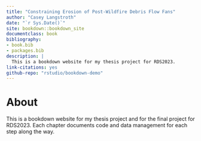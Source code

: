 ```yaml
--- 
title: "Constraining Erosion of Post-Wildfire Debris Flow Fans"
author: "Casey Langstroth"
date: "`r Sys.Date()`"
site: bookdown::bookdown_site
documentclass: book
bibliography:
- book.bib
- packages.bib
description: |
  This is a bookdown website for my thesis project for RDS2023.
link-citations: yes
github-repo: "rstudio/bookdown-demo"
---
```


# About

This is a bookdown website for my thesis project and for the final project for RDS2023. Each chapter documents code and data management for each step along the way. 

